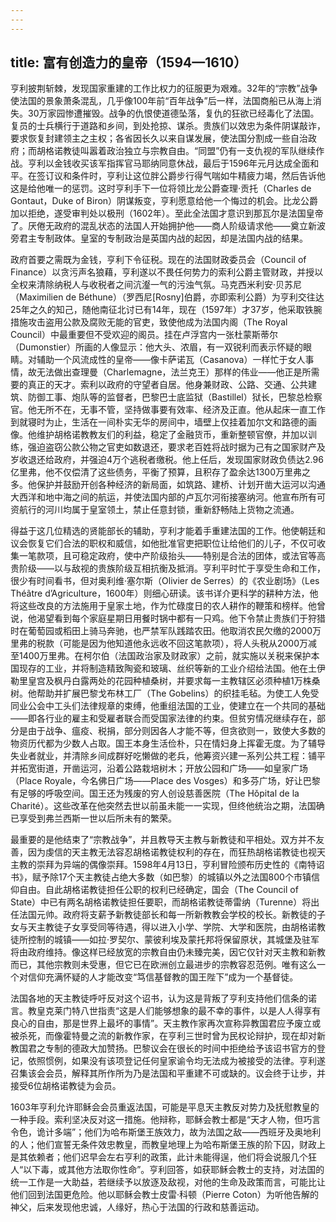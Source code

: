 ```yaml
---
---
---
```

title: 富有创造力的皇帝（1594—1610）
---




亨利披荆斩棘，发现国家重建的工作比权力的征服更为艰难。32年的“宗教”战争使法国的景象萧条混乱，几乎像100年前“百年战争”后一样，法国商船已从海上消失。30万家园惨遭摧毁。战争的仇恨使道德坠落，复仇的狂欲已经毒化了法国。复员的士兵横行于道路和乡间，到处抢掠、谋杀。贵族们以效忠为条件阴谋敲诈，要求恢复封建领主之主权；各省因长久以来自谋发展，使法国分割成一些自治政府；而胡格诺教徒叫嚣着政治独立与宗教自由。“同盟”仍有一支仇视的军队继续作战。亨利以金钱收买该军指挥官马耶纳同意休战，最后于1596年元月达成全面和平。在签订议和条件时，亨利让这位胖公爵步行得气喘如牛精疲力竭，然后告诉他这是给他唯一的惩罚。这时亨利手下一位将领比龙公爵查理·贡托（Charles de Gontaut，Duke of Biron）阴谋叛变，亨利愿意给他一个悔过的机会。比龙公爵加以拒绝，遂受审判处以极刑（1602年）。至此全法国才意识到那瓦尔是法国皇帝了。厌倦无政府的混乱状态的法国人开始拥护他——商人阶级请求他——奠立新波旁君主专制政体。皇室的专制政治是英国内战的起因，却是法国内战的结果。

政府首要之需既为金钱，亨利下令征税。现在的法国财政委员会（Council of Finance）以贪污声名狼藉，亨利遂以不畏任何势力的索利公爵主管财政，并授以全权来清除纳税人与收税者之间沆瀣一气的污浊气氛。马克西米利安·贝苏尼（Maximilien de Béthune）（罗西尼[Rosny]伯爵，亦即索利公爵）为亨利交往达25年之久的知己，随他南征北讨已有14年，现在（1597年）才37岁，他采取铁腕措施攻击盗用公款及腐败无能的官吏，致使他成为法国内阁（The Royal Council）中最重要但不受欢迎的阁员。挂在卢浮宫内一张杜蒙斯蒂尔（Dumonstier）所画的人像显示：他大头、浓眉，有一双锐利而表示怀疑的眼睛。对辅助一个风流成性的皇帝——像卡萨诺瓦（Casanova）一样忙于女人事情，故无法做出查理曼（Charlemagne，法兰克王）那样的伟业——他正是所需要的真正的天才。索利以政府的守望者自居。他身兼财政、公路、交通、公共建筑、防御工事、炮队等的监督者，巴黎巴士底监狱（Bastillel）狱长，巴黎总检察官。他无所不在，无事不管，坚持做事要有效率、经济及正直。他从起床一直工作到就寝时为止，生活在一间朴实无华的房间中，墙壁上仅挂着加尔文和路德的画像。他维护胡格诺教教友们的利益，稳定了金融货币，重新整顿官僚，并加以训练，强迫盗窃公款公物之官吏如数退还，要求老百姓将战时据为己有之国家财产及岁收退还给政府，并强迫4万个逃税者缴税。他上任后，发现国家财政负债达2.96亿里弗，他不仅偿清了这些债务，平衡了预算，且积存了盈余达1300万里弗之多。他保护并鼓励开创各种经济的新局面，如筑路、建桥、计划开凿大运河以沟通大西洋和地中海之间的航运，并使法国内部的卢瓦尔河衔接塞纳河。他宣布所有可资航行的河川均属于皇室领土，禁止任意封锁，重新舒畅陆上货物之流通。

得益于这几位精选的贤能部长的辅助，亨利才能着手重建法国的工作。他使朝廷和议会恢复它们合法的职权和威信，如他批准官吏把职位让给他们的儿子，不仅可收集一笔款项，且可稳定政府，使中产阶级抬头——特别是合法的团体，或法官等高贵阶级——以与敌视的贵族阶级互相抗衡及抵消。亨利平时忙于享受生命和工作，很少有时间看书，但对奥利维·塞尔斯（Olivier de Serres）的《农业剧场》（Les Théãtre d’Agriculture，1600年）则细心研读。该书详介更科学的耕种方法，他将这些改良的方法施用于皇家土地，作为忙碌度日的农人耕作的鞭策和榜样。他曾说，他渴望看到每个家庭星期日用餐时锅中都有一只鸡。他下令禁止贵族们于狩猎时在葡萄园或稻田上骑马奔驰，也严禁军队践踏农田。他取消农民欠缴的2000万里弗的税款（可能是因为他知道他永远收不回这笔款项），将人头税从2000万减至1400万里弗。在柯尔伯（法国政治家及财政家）之前，就实施以关税来保护本国现存的工业，并将制造精致陶瓷和玻璃、丝织等新的工业介绍给法国。他在土伊勒里皇宫及枫丹白露两处的花园种植桑树，并要求每一主教辖区必须种植1万株桑树。他帮助并扩展巴黎戈布林工厂（The Gobelins）的织挂毛毡。为使工人免受同业公会中工头们法律规章的束缚，他重组法国的工业，使建立在一个共同的基础——即各行业的雇主和受雇者联合而受国家法律的约束。但贫穷情况继续存在，部分是由于战争、瘟疫、税捐，部分则因各人才能不等，但贪欲则一，致使大多数的物资历代都为少数人占取。国王本身生活俭朴，只在情妇身上挥霍无度。为了辅导失业者就业，并清除乡间成群好吃懒做的老兵，他筹资兴建一系列公共工程：铺平并拓宽街道，开凿运河，沿着公路栽培树木；开放公园和广场——如皇家广场（Place Royale，今名佛日广场——Place des Vosges）和多芬广场，好让巴黎有足够的呼吸空间。国王还为残废的穷人创设慈善医院（The Hǒpital de la Charité）。这些改革在他突然去世以前虽未能一一实现，但终他统治之期，法国确已享受到弗兰西斯一世以后所未有的繁荣。

最重要的是他结束了“宗教战争”，并且教导天主教与新教徒和平相处。双方并不友善，因为虔信的天主教无法容忍胡格诺教徒权利的存在，而狂热胡格诺教徒也视天主教的崇拜为异端的偶像崇拜。1598年4月13日，亨利冒险颁布历史性的《南特诏书》，赋予除17个天主教徒占绝大多数（如巴黎）的城镇以外之法国800个市镇信仰自由。自此胡格诺教徒担任公职的权利已经确定，国会（The Council of State）中已有两名胡格诺教徒担任要职，而胡格诺教徒蒂雷纳（Turenne）将出任法国元帅。政府将支薪予新教徒部长和每一所新教教会学校的校长。新教徒的子女与天主教徒子女享受同等待遇，得以进入小学、学院、大学和医院，由胡格诺教徒所控制的城镇——如拉·罗契尔、蒙彼利埃及蒙托邦将保留原状，其城堡及驻军将由政府维持。像这样已经放宽的宗教自由仍未臻完美，因它仅针对天主教和新教而已，其他宗教则未受惠，但它已在欧洲创立最进步的宗教容忍范例。唯有这么一个对信仰充满怀疑的人才能改变“笃信基督教的国王陛下”成为一个基督徒。

法国各地的天主教徒呼吁反对这个诏书，认为这是背叛了亨利支持他们信条的诺言。教皇克莱门特八世指责“这是人们能够想象的最不幸的事件，以是人人得享有良心的自由，那是世界上最坏的事情”。天主教作家再次宣称异教国君应予废立或被杀死，而像霍特曼之流的新教作家，在亨利三世时曾为民权论辩护，现在却对新教国君之专制的德政大加赞扬。巴黎议会在很长的时间中拒绝给予该诏书官方的登记，依照惯例，如果没有该项登记任何皇家谕令均无法成为被接受的法律。亨利遂召集该会会员，解释其所作所为乃是法国和平重建不可或缺的。议会终于让步，并接受6位胡格诺教徒为会员。

1603年亨利允许耶稣会会员重返法国，可能是平息天主教反对势力及抚慰教皇的一种手段。索利坚决反对这一措施。他辩称，耶稣会教士都是“天才人物，但巧言令色，诡计多端”；他们为哈布斯堡王族效力，故为法国之敌——西班牙及奥地利的人；他们宣誓无条件效忠教皇，而教皇地理上为哈布斯堡王族的阶下囚，财政上是其依赖者；他们迟早会左右亨利的政策，此计未能得逞，他们将会说服几个狂人“以下毒，或其他方法取你性命”。亨利回答，如获耶稣会教士的支持，对法国的统一工作是一大助益，若继续予以放逐及敌视，对他的生命及政策而言，可能比让他们回到法国更危险。他以耶稣会教士皮雷·科顿（Pierre Coton）为听他告解的神父，后来发现他忠诚，人缘好，热心于法国的行政和慈善运动。